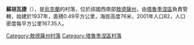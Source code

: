 {{coord|46|24|59|N|28|59|4|E|scale:30000|display=title}}

'''蘇胡瓦捷'''（{{lang-uk|Сухувате}}），是[[烏克蘭|烏克蘭]]的村落，位於該國西南部[[敖德薩州|敖德薩州]]，由[[塔魯季涅區|塔魯季涅區]]負責管轄，始建於1937年，面積0.49平方公里，海拔高度76米，2001年人口82，人口密度每平方公里167.35人。

{{DEFAULTSORT:Сухувате}}
[[Category:敖德薩州村落|Category:敖德薩州村落]]
[[Category:塔魯季涅區村落|Category:塔魯季涅區村落]]


{{Odessa-geo-stub}}